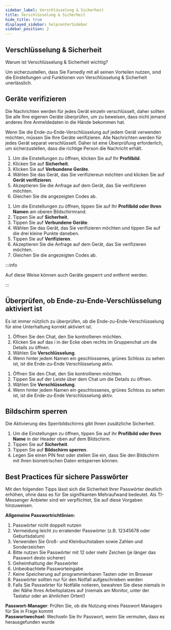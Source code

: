```yaml
---
sidebar_label: Verschlüsselung & Sicherheit
title: Verschlüsselung & Sicherheit
hide_title: true
displayed_sidebar: helpcenterSidebar
sidebar_position: 2
---
```



<div class="hero hero--primary">
  <div class="container">
    <h2 class="hero__title">Verschlüsselung & Sicherheit</h2>
    <p class="hero__subtitle">Warum ist Verschlüsselung & Sicherheit wichtig?</p>
    <p>Um sicherzustellen, dass Sie Famedly mit all seinen Vorteilen nutzen, sind die Einstellungen und Funktionen von Verschlüsselung & Sicherheit unerlässlich.</p>
  </div>
</div>

## Geräte verifizieren

Die Nachrichten werden für jedes Gerät einzeln verschlüsselt, daher sollten Sie alle Ihre eigenen Geräte überprüfen, um zu beweisen, dass nicht jemand anderes Ihre Anmeldedaten in die Hände bekommen hat.

Wenn Sie die Ende-zu-Ende-Verschlüsselung auf jedem Gerät verwenden möchten, müssen Sie Ihre Geräte verifizieren. Alle Nachrichten werden für jedes Gerät separat verschlüsselt. Daher ist eine Überprüfung erforderlich, um sicherzustellen, dass die richtige Person die Nachricht erhält.

<Tabs>
  <TabItem value="desktop" label="Desktop" default>
  <ol>
    <li>Um die Einstellungen zu öffnen, klicken Sie auf Ihr <b>Profilbild</b>.</li>
    <li>Klicken Sie auf <b>Sicherheit</b>.</li>
    <li>Klicken Sie auf <b>Verbundene Geräte</b>.</li>
    <li>Wählen Sie das Gerät, das Sie verifiziereun möchten und klicken Sie auf <b>Gerät verifizieren</b>.</li>
    <li>Akzeptieren Sie die Anfrage auf dem Gerät, das Sie verifizieren möchten.</li>
    <li>Gleichen Sie die angezeigten Codes ab.</li>
  </ol>
  </TabItem>
  <TabItem value="mobil" label="Mobil">
  <ol>
    <li>Um die Einstellungen zu öffnen, tippen Sie auf Ihr <b>Profilbild oder Ihren Namen</b> am oberen Bildschirmrand.</li>
    <li>Tippen Sie auf <b>Sicherheit</b>.</li>
    <li>Tippen Sie auf <b>Verbundene Geräte</b>.</li>
    <li>Wählen Sie das Gerät, das Sie verifizieren möchten und tippen Sie auf die drei kleine Punkte daneben.</li>
    <li>Tippen Sie auf <b>Verifizieren</b>.</li>
    <li>Akzeptieren Sie die Anfrage auf dem Gerät, das Sie verifizieren möchten.</li>
    <li>Gleichen Sie die angezeigten Codes ab.</li>
  </ol>
  </TabItem>
</Tabs>

:::info

Auf diese Weise können auch Geräte gesperrt und entfernt werden.

:::

## Überprüfen, ob Ende-zu-Ende-Verschlüsselung aktiviert ist

Es ist immer nützlich zu überprüfen, ob die Ende-zu-Ende-Verschlüsselung für eine Unterhaltung korrekt aktiviert ist.

<Tabs>
  <TabItem value="desktop" label="Desktop" default>
  <ol>
    <li>Öffnen Sie den Chat, den Sie kontrollieren möchten.</li>
    <li>Klicken Sie auf das i in der Ecke oben rechts im Gruppenchat um die Details zu öffnen.</li>
    <li>Wählen Sie <b>Verschlüsselung</b>.</li>
    <li>Wenn hinter jedem Namen ein geschlossenes, grünes Schloss zu sehen ist, ist die Ende-zu-Ende Verschlüsselung aktiv.</li>
  </ol>
  </TabItem>
  <TabItem value="mobil" label="Mobil">
  <ol>
    <li>Öffnen Sie den Chat, den Sie kontrollieren möchten.</li>
    <li>Tippen Sie auf der Leiste über dem Chat um die Details zu öffnen.</li>
    <li>Wählen Sie <b>Verschlüsselung</b>.</li>
    <li>Wenn hinter jedem Namen ein geschlossenes, grünes Schloss zu sehen ist, ist die Ende-zu-Ende Verschlüsselung aktiv.</li>
  </ol>
  </TabItem>
</Tabs>

## Bildschirm sperren

Die Aktivierung des Sperrbildschirms gibt Ihnen zusätzliche Sicherheit.

<Tabs>
  <TabItem value="mobil" label="Mobil">
  <ol>
    <li>Um die Einstellungen zu öffnen, tippen Sie auf ihr <b>Profilbild oder Ihren Name</b> in der Header oben auf dem Bildschirm.</li>
    <li>Tippen Sie auf <b>Sicherheit</b>.</li>
    <li>Tippen Sie auf <b>Bildschirm sperren</b>.</li>
    <li>Legen Sie einen PIN fest oder stellen Sie ein, dass Sie den Bildschirm mit Ihren biometrischen Daten entsperren können.</li>
  </ol>
  </TabItem>
</Tabs>

## Best Practices für sichere Passwörter

Mit den folgenden Tipps lässt sich die Sicherheit Ihrer Passwörter deutlich erhöhen, ohne
dass es für Sie signifikanten Mehraufwand bedeutet. Als TI-Messenger Anbieter sind wir
verpflichtet, Sie auf diese Vorgaben hinzuweisen.  

**Allgemeine Passwortrichtlinien:**  
<ol>
    <li>Passwörter nicht doppelt nutzen</li>
    <li>Vermeidung leicht zu erratender Passwörter (z.B. 12345678 oder Geburtsdatum)</li>
    <li>Verwenden Sie Groß- und Kleinbuchstaben sowie Zahlen und Sonderzeichen</li>
    <li>Bitte nutzen Sie Passwörter mit 12 oder mehr Zeichen (je länger das Passwort desto sicherer)</li>
    <li>Geheimhaltung der Passwörter</li>
    <li>Unbeobachtete Passworteingabe</li>
    <li>Keine Speicherung auf programmierbaren Tasten oder im Browser</li>
    <li>Passwörter sollten nur für den Notfall aufgeschrieben werden</li>
    <li>Falls Sie Passwörter für Notfälle notieren, bewahren Sie diese niemals in der Nähe Ihres Arbeitsplatzes auf (niemals am Monitor, unter der Tastatur oder an ähnlichen Orten!)</li>
</ol> 

**Passwort-Manager**: Prüfen Sie, ob die Nutzung eines Passwort Managers für Sie in Frage kommt  
**Passwortwechsel:** Wechseln Sie Ihr Passwort, wenn Sie vermuten, dass es herausgefunden wurde  

